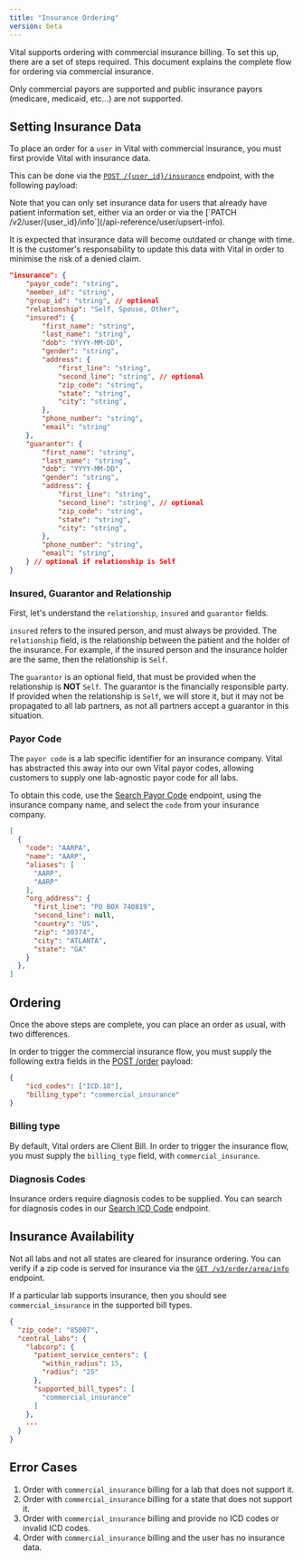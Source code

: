 ```yaml
---
title: "Insurance Ordering"
version: beta
---
```


Vital supports ordering with commercial insurance billing. To set this up, there are a set of steps required. This document explains the complete flow for ordering via commercial insurance.

<Note>
Only commercial payors are supported and public insurance payors (medicare, medicaid, etc...) are not supported.
</Note>


## Setting Insurance Data

To place an order for a `user` in Vital with commercial insurance, you must first provide Vital with insurance data.

This can be done via the [`POST /{user_id}/insurance`](/api-reference/user/create-insurance) endpoint, with the following payload:

<Note>
Note that you can only set insurance data for users that already have patient information set, either via an order or via the [`PATCH /v2/user/{user_id}/info`](/api-reference/user/upsert-info).
</Note>

It is expected that insurance data will become outdated or change with time. It is the customer's responsability to update this data with Vital in order to minimise the risk of a denied claim.

```json
"insurance": {
    "payor_code": "string",
    "member_id": "string",
    "group_id": "string", // optional
    "relationship": "Self, Spouse, Other",
    "insured": {
        "first_name": "string",
        "last_name": "string",
        "dob": "YYYY-MM-DD",
        "gender": "string",
        "address": {
            "first_line": "string", 
            "second_line": "string", // optional
            "zip_code": "string",
            "state": "string",
            "city": "string",
        },
        "phone_number": "string",
        "email": "string"
    },
    "guarantor": {
        "first_name": "string",
        "last_name": "string",
        "dob": "YYYY-MM-DD",
        "gender": "string",
        "address": {
            "first_line": "string", 
            "second_line": "string", // optional
            "zip_code": "string",
            "state": "string",
            "city": "string",
        },
        "phone_number": "string",
        "email": "string",
    } // optional if relationship is Self
}
```

### Insured, Guarantor and Relationship

First, let's understand the `relationship`, `insured` and `guarantor` fields.

`insured` refers to the insured person, and must always be provided. The `relationship` field, is the relationship between the patient and the holder of the insurance.
For example, if the insured person and the insurance holder are the same, then the relationship is `Self`.

The `guarantor` is an optional field, that must be provided when the relationship is **NOT** `Self`. The guarantor is the financially responsible party. If provided when the relationship is `Self`, we will store it, but it may not be propagated to all lab partners, as not all partners accept a guarantor in this situation.


### Payor Code

The `payor code` is a lab specific identifier for an insurance company. Vital has abstracted this away into our own Vital payor codes, allowing customers to supply one lab-agnostic payor code for all labs.

To obtain this code, use the [Search Payor Code](/api-reference/lab-testing-insurance/search-payor) endpoint, using the insurance company name, and select the `code` from your insurance company.

```json
[
  {
    "code": "AARPA",
    "name": "AARP",
    "aliases": [
      "AARP",
      "AARP"
    ],
    "org_address": {
      "first_line": "PO BOX 740819",
      "second_line": null,
      "country": "US",
      "zip": "30374",
      "city": "ATLANTA",
      "state": "GA"
    }
  },
]
```



## Ordering

Once the above steps are complete, you can place an order as usual, with two differences.

In order to trigger the commercial insurance flow, you must supply the following extra fields in the [POST /order](/api-reference/lab-testing/create-order) payload:

```json
{
	"icd_codes": ["ICD.10"], 
	"billing_type": "commercial_insurance" 
}
```

### Billing type

By default, Vital orders are Client Bill. In order to trigger the insurance flow, you must supply the `billing_type` field, with `commercial_insurance`.

### Diagnosis Codes

Insurance orders require diagnosis codes to be supplied. You can search for diagnosis codes in our [Search ICD Code](/api-reference/lab-testing-insurance/search-diagnosis) endpoint.



## Insurance Availability

Not all labs and not all states are cleared for insurance ordering. You can verify if a zip code is served for insurance via the [`GET /v3/order/area/info`](/api-reference/lab-testing/area-info) endpoint.

If a particular lab supports insurance, then you should see `commercial_insurance` in the supported bill types.

```json
{
  "zip_code": "85007",
  "central_labs": {
    "labcorp": {
      "patient_service_centers": {
        "within_radius": 15,
        "radius": "25"
      },
      "supported_bill_types": [
        "commercial_insurance"
      ]
    },
    ...
  }
}
```


## Error Cases

1. Order with `commercial_insurance` billing for a lab that does not support it.
2. Order with `commercial_insurance` billing for a state that does not support it.
3. Order with `commercial_insurance` billing and provide no ICD codes or invalid ICD codes.
4. Order with `commercial_insurance` billing and the user has no insurance data.
